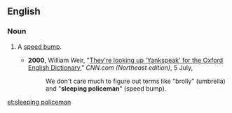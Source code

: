 ==English==

===Noun===
{{en-noun|head=[[sleeping]] [[policeman]]|sleeping policemen}}

# {{context|British|and|Caribbean English|idiomatic|lang=en}} A [[speed bump]].
#* '''2000''', William Weir, "[http://edition.cnn.com/2000/LOCAL/northeast/07/05/har.yankspeak/ They're looking up 'Yankspeak' for the Oxford English Dictionary]," ''CNN.com (Northeast edition)'', 5 July,
#*: We don't care much to figure out terms like "brolly" (umbrella) and "'''sleeping policeman'''" (speed bump).

[[et:sleeping policeman]]
